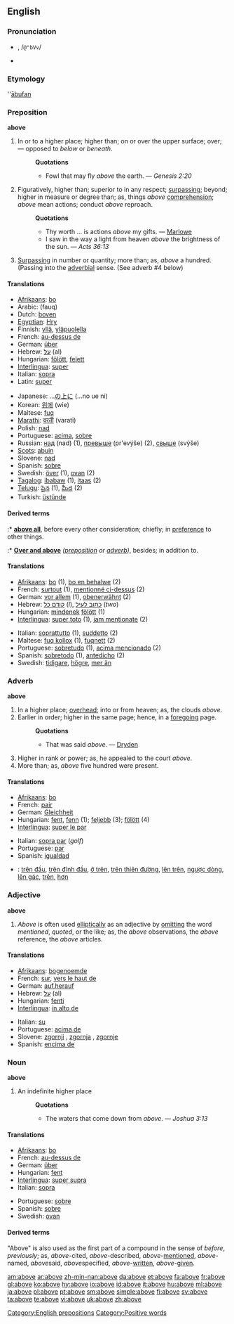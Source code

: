 {{wikipedia}}
==English==

{{rank|year|dear|high|297|above|received|read|together}}

===Pronunciation===
* {{IPAchar|ə-bŭv', /əˈbʌv/}}, /<tt>@"bVv</tt>/
*: {{IPAchar|[[Rhymes:English:-ʌv|Rhymes: -ʌv]]}}
* {{audio|en-us-above.ogg|Audio (US)}}

===Etymology===
{{OE.}} ''[[ābufan]]

===Preposition===
'''above'''

# In or to a higher place; higher than; on or over the upper surface; over; — opposed to ''below'' or ''beneath''.
#: '''Quotations'''
#:* Fowl that may fly ''above'' the earth. — ''Genesis 2:20''
# Figuratively, higher than; superior to in any respect; [[surpassing]]; beyond; higher in measure or degree than; as, things ''above'' [[comprehension]]; ''above'' mean actions; conduct ''above'' reproach.
#: '''Quotations'''
#:* Thy worth ... is actions ''above'' my gifts. — [[Marlowe]]
#:* I saw in the way a light from heaven ''above'' the brightness of the sun. — ''Acts 36:13''
# [[surpassing|Surpassing]] in number or quantity; more than; as, ''above'' a hundred. (Passing into the [[adverbial]] sense. (See adverb #4 below)

====Translations====
{{trans-top|fixme=Translation table header lacks gloss}}
* [[Afrikaans]]: [[bo]]
* Arabic: {{ARchar|[[فوق]]}} (fauq)
* Dutch: [[boven]]
* [[Egyptian]]: [[Hry]]
* Finnish: [[yllä]], [[yläpuolella]]
* French: [[au-dessus de]]
* German: [[über]]
* Hebrew: [[על]] (al)
* Hungarian: [[fölött]], [[felett]]
* [[Interlingua]]: [[super]]
* Italian: [[sopra]]
* Latin: [[super]]
{{trans-mid}}
* Japanese: ...[[の]][[上に]] (...no ue ni)
* Korean: [[위에]] (wie)
* Maltese: [[fuq]]
* [[Marathi]]: [[वरती]] (varatī)
* Polish: [[nad]]
* Portuguese: [[acima]], [[sobre#Portuguese|sobre]]
* Russian: [[над]] (nad) (1), [[превыше]] (pr'evýše) (2), [[свыше]] (svýše)
* [[Scots]]: [[abuin]]
* Slovene: [[nad]]
* Spanish: [[sobre#Spanish|sobre]]
* Swedish: [[över]] (1), [[ovan]] (2)
* [[Tagalog]]: [[ibabaw]] (1), [[itaas]] (2)
* [[Telugu]]: [[పైన]] (1), [[మీద]] (2)
* Turkish: [[üstünde]]
{{trans-bottom}}

====Derived terms====
:* '''[[above all]]''', before every other consideration; chiefly; in [[preference]] to other things.
:* '''[[Over and above]]''' ''([[preposition]] or [[adverb]])'', besides; in addition to.

====Translations====
{{trans-top|fixme=Translation table header lacks gloss}}
* [[Afrikaans]]: [[bo]] (1), [[bo en behalwe]] (2)
* French: [[surtout]] (1), [[mentionné ci-dessus]] (2)
* German: [[vor allem]] (1), [[obenerwähnt]] (2)
* Hebrew: [[קודם כל]] (''l''), [[כתוב לעיל]] (''two'')
* Hungarian: [[mindenek]] [[fölött]] (1)
* [[Interlingua]]: [[super toto]] (1), [[jam mentionate]] (2)
{{trans-mid}}
* Italian: [[soprattutto]] (1), [[suddetto]] (2)
* Maltese: [[fuq kollox]] (1), [[fuqnett]] (2)
* Portuguese: [[sobretudo]] (1), [[acima mencionado]] (2)
* Spanish: [[sobretodo]] (1), [[antedicho]] (2)
* Swedish: [[tidigare]], [[högre]], [[mer än]]
{{trans-bottom}}

===Adverb===
'''above'''

# In a higher place; [[overhead]]; into or from heaven; as, the clouds ''above''.
# Earlier in order; higher in the same page; hence, in a [[foregoing]] page.
#: '''Quotations'''
#:* That was said ''above''. — [[Dryden]]
# Higher in rank or power; as, he appealed to the court ''above''.
# More than; as, ''above'' five hundred were present.

====Translations====
{{trans-top|fixme=Translation table header lacks gloss}}
* [[Afrikaans]]: [[bo]]
* French: [[pair]]
* German: [[Gleichheit]] {{f}}
* Hungarian: [[fent]], [[fenn]] (1); [[feljebb]] (3); [[fölött]] (4)
* [[Interlingua]]: [[super le par]]
{{trans-mid}}
* Italian: [[sopra par]] (''golf'')
* Portuguese: [[par]]
* Spanish: [[igualdad]]
{{trans-bottom}}

{{checktrans-top}}
* {{ttbc|Vietnamese}}: [[trên đầu]], [[trên đỉnh đầu]], [[ở trên]], [[trên thiên đường]], [[lên trên]], [[ngược dòng]], [[lên gác]], [[trên]], [[hơn]]
{{trans-bottom}}

===Adjective===
'''above'''

# ''Above'' is often used [[elliptical]]ly as an adjective by [[omit]]ting the word ''mentioned'', ''quoted'', or the like; as, the ''above'' observations, the ''above'' reference, the ''above'' articles.

====Translations====
{{trans-top|fixme=Translation table header lacks gloss}}
* [[Afrikaans]]: [[bogenoemde]]
* French: [[sur]], [[vers le haut de]]
* German: [[auf]],[[herauf]]
* Hebrew: [[על]] (al)
* Hungarian: [[fenti]]
* [[Interlingua]]: [[in alto de]]
{{trans-mid}}
* Italian: [[su#Italian|su]]
* Portuguese: [[acima de]]
* Slovene: [[zgornji]] {{m}}, [[zgornja]] {{f}}, [[zgornje]] {{n}}
* Spanish: [[encima de]]
{{trans-bottom}}

===Noun===
'''above'''

# An indefinite higher place
#: '''Quotations'''
#:* The waters that come down from ''above''. — ''Joshua 3:13''

====Translations====
{{trans-top|fixme=Translation table header lacks gloss}}
* [[Afrikaans]]: [[bo]]
* French: [[au-dessus de]]
* German: [[über]]
* Hungarian: [[fent]]
* [[Interlingua]]: [[super supra]]
* Italian: [[sopra]]
{{trans-mid}}
* Portuguese: [[sobre]]
* Spanish: [[sobre]]
* Swedish: [[ovan]]
{{trans-bottom}}

====Derived terms====
"Above" is also used as the first part of a compound in the sense of ''before'', ''previously''; as, ''above''-cited, ''above''-described, ''above''-[[mentioned]], ''above''-named, ''above''said, ''above''specified, ''above''-[[written]], ''above''-[[given]].

[[Category:English prepositions]]
[[Category:Positive words]]

[[am:above]]
[[ar:above]]
[[zh-min-nan:above]]
[[da:above]]
[[et:above]]
[[fa:above]]
[[fr:above]]
[[gl:above]]
[[ko:above]]
[[hy:above]]
[[io:above]]
[[id:above]]
[[it:above]]
[[hu:above]]
[[ml:above]]
[[ja:above]]
[[pl:above]]
[[pt:above]]
[[sm:above]]
[[simple:above]]
[[fi:above]]
[[sv:above]]
[[ta:above]]
[[te:above]]
[[vi:above]]
[[uk:above]]
[[zh:above]]